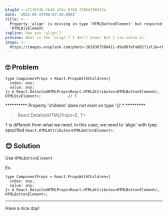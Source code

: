```yaml
---
blogId : e71f07db-fb49-47dc-8f88-7285d296912a
date: '2022-09-23T08:07:28.000Z'
title: >-
  Property 'align' is missing in type 'HTMLButtonElement' but required in type
  'HTMLDivElement
tagline: How you 'align'?
preview: What is the 'align'? I don't know! But I can solve it.
image: >-
  https://images.unsplash.com/photo-1618367588411-d9a90fefa881?ixlib=rb-1.2.1&ixid=MnwxMjA3fDB8MHxwaG90by1wYWdlfHx8fGVufDB8fHx8&auto=format&fit=crop&w=1074&q=80
---
```


## 🙄 Problem
```
type ComponentProps = React.PropsWithChildren<{
  index: any;
  value: any;
}> & React.DetailedHTMLProps<React.HTMLAttributes<HTMLButtonElement>, HTMLDivElement>;            // T
```
********** Property 'children' does not exist on type '{}'.* *********

> React.DetailedHTMLProps<E, T>

`T` is different from what we need. In this case, we need to 'align' with tyep specified `React.HTMLAttributes<HTMLButtonElement>`.


## 😊 Solution
Use `HTMLButtonElement`

Ex.
```
type ComponentProps = React.PropsWithChildren<{
  index: any;
  value: any;
}> & React.DetailedHTMLProps<React.HTMLAttributes<HTMLButtonElement>, HTMLButtonElement>;
```

---

Have a nice day!
